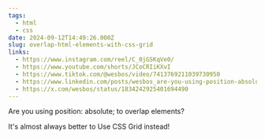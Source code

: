 ```yaml
---
tags:
  - html
  - css
date: 2024-09-12T14:49:26.000Z
slug: overlap-html-elements-with-css-grid
links:
  - https://www.instagram.com/reel/C_0jGSKqVe0/
  - https://www.youtube.com/shorts/JCoCRIiKXvI
  - https://www.tiktok.com/@wesbos/video/7413769211039730950
  - https://www.linkedin.com/posts/wesbos_are-you-using-position-absolute-to-overlap-activity-7240008841482903552-qT1V/
  - https://x.com/wesbos/status/1834242925401694490
---
```


Are you using position: absolute; to overlap elements?

It's almost always better to Use CSS Grid instead!
